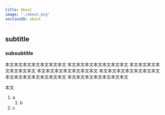 ```yaml
---
title: About
image: "./about.png"
sectionID: about
---
```


## subtitle

### subsubtitle

本文本文本文本文本文本文本文
本文本文本文本文本文本文本文
本文本文本文本文本文本文本文
本文本文本文本文本文本文本文
本文本文本文本文本文本文本文
本文本文本文本文本文本文本文
本文本文本文本文本文本文本文

本文

1. a
   1. b
1. c
